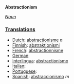 '''Abstractionism'''

''[[Noun]]''
===[[Translation]]s===
*[[Dutch]]: [[abstractionisme]] ''n''
*[[Finnish]]: [[abstraktionismi]]
*[[French]]: [[abstractionnisme]]
*[[German]]: [[]]
*[[Interlingua]]: [[abstractionismo]]
*[[Italian]]: [[]]
*[[Portuguese]]: [[]]
*[[Spanish]]: [[abstraccionismo]] ''m''
